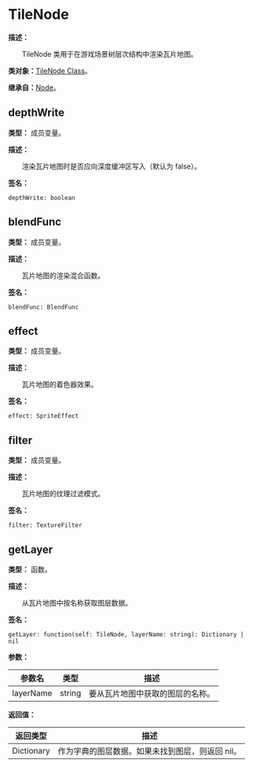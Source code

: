 # TileNode

**描述：**

&emsp;&emsp;TileNode 类用于在游戏场景树层次结构中渲染瓦片地图。

**类对象：**[TileNode Class](/docs/api/Class%20Object/TileNode)。

**继承自：**[Node](/docs/api/Class/Node)。

## depthWrite

**类型：** 成员变量。

**描述：**

&emsp;&emsp;渲染瓦片地图时是否应向深度缓冲区写入（默认为 false）。

**签名：**
```tl
depthWrite: boolean
```

## blendFunc

**类型：** 成员变量。

**描述：**

&emsp;&emsp;瓦片地图的渲染混合函数。

**签名：**
```tl
blendFunc: BlendFunc
```

## effect

**类型：** 成员变量。

**描述：**

&emsp;&emsp;瓦片地图的着色器效果。

**签名：**
```tl
effect: SpriteEffect
```

## filter

**类型：** 成员变量。

**描述：**

&emsp;&emsp;瓦片地图的纹理过滤模式。

**签名：**
```tl
filter: TextureFilter
```

## getLayer

**类型：** 函数。

**描述：**

&emsp;&emsp;从瓦片地图中按名称获取图层数据。

**签名：**
```tl
getLayer: function(self: TileNode, layerName: string): Dictionary | nil
```

**参数：**

| 参数名 | 类型 | 描述 |
| --- | --- | --- |
| layerName | string | 要从瓦片地图中获取的图层的名称。 |

**返回值：**

| 返回类型 | 描述 |
| --- | --- |
| Dictionary | 作为字典的图层数据。如果未找到图层，则返回 nil。 |